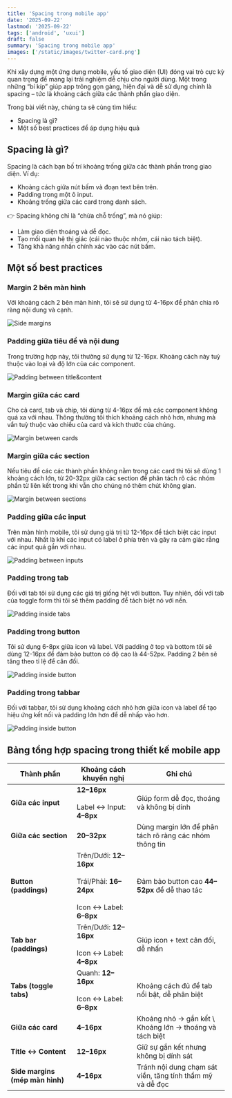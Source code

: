```yaml
---
title: 'Spacing trong mobile app'
date: '2025-09-22'
lastmod: '2025-09-22'
tags: ['android', 'uxui']
draft: false
summary: 'Spacing trong mobile app'
images: ['/static/images/twitter-card.png']
---
```


Khi xây dựng một ứng dụng mobile, yếu tố giao diện (UI) đóng vai trò cực kỳ quan trọng để mang lại trải nghiệm dễ chịu cho người dùng. Một trong những “bí kíp” giúp app trông gọn gàng, hiện đại và dễ sử dụng chính là spacing – tức là khoảng cách giữa các thành phần giao diện.

Trong bài viết này, chúng ta sẽ cùng tìm hiểu:

- Spacing là gì?
- Một số best practices để áp dụng hiệu quả

## Spacing là gì?

Spacing là cách bạn bố trí khoảng trống giữa các thành phần trong giao diện.
Ví dụ:

- Khoảng cách giữa nút bấm và đoạn text bên trên.
- Padding trong một ô input.
- Khoảng trống giữa các card trong danh sách.

👉 Spacing không chỉ là “chừa chỗ trống”, mà nó giúp:

- Làm giao diện thoáng và dễ đọc.
- Tạo mối quan hệ thị giác (cái nào thuộc nhóm, cái nào tách biệt).
- Tăng khả năng nhấn chính xác vào các nút bấm.

## Một số best practices

### Margin 2 bên màn hình

Với khoảng cách 2 bên màn hình, tôi sẽ sử dụng từ 4-16px để phân chia rõ ràng nội dung và cạnh.

![Side margins](/static/images/blog/uxui-spacing-mobile/ui-spacing-side-margin.jpg)

### Padding giữa tiêu đề và nội dung

Trong trường hợp này, tôi thường sử dụng từ 12-16px. Khoảng cách này tuỳ thuộc vào loại và độ lớn của các component.

![Padding between title&content](/static/images/blog/uxui-spacing-mobile/ui-spacing-margin-between-title-content.jpg)

### Margin giữa các card

Cho cả card, tab và chip, tôi dùng từ 4-16px để mà các component không quá xa với nhau. Thông thường tôi thích khoảng cách nhỏ hơn, nhưng mà vần tuỳ thuộc vào chiều của card và kích thước của chúng.

![Margin between cards](/static/images/blog/uxui-spacing-mobile/ui-spacing-margin-between-card.jpg)

### Margin giữa các section

Nếu tiêu đề các các thành phần không nằm trong các card thì tôi sẽ dùng 1 khoảng cách lớn, từ 20-32px giữa các section để phân tách rõ các nhóm phần từ liên kết trong khi vẫn cho chúng nó thêm chút không gian.

![Margin between sections](/static/images/blog/uxui-spacing-mobile/ui-spacing-between-section.jpg)

### Padding giữa các input

Trên màn hình mobile, tôi sử dụng giá trị từ 12-16px để tách biệt các input với nhau. Nhất là khi các input có label ở phía trên và gây ra cảm giác rằng các input quá gần với nhau. 

![Padding between inputs](/static/images/blog/uxui-spacing-mobile/ui-spacing-between-input.jpg)

### Padding trong tab

Đối với tab tôi sử dụng các giá trị giống hệt với button. Tuy nhiên, đối với tab của toggle form thì tôi sẽ thêm padding để tách biệt nó với nền.

![Padding inside tabs](/static/images/blog/uxui-spacing-mobile/ui-spacing-inside-tab.jpg)

### Padding trong button

Tôi sử dụng 6-8px giữa icon và label. Với padding ở top và bottom tôi sẽ dùng 12-16px để đảm bảo button có độ cao là 44-52px. Padding 2 bên sẽ tăng theo tỉ lệ để cân đối.

![Padding inside button](/static/images/blog/uxui-spacing-mobile/ui-spacing-inside-button.jpg)

### Padding trong tabbar

Đối với tabbar, tôi sử dụng khoảng cách nhỏ hơn giữa icon và label để tạo hiệu ứng kết nối và padding lớn hơn để dễ nhấp vào hơn. 

![Padding inside button](/static/images/blog/uxui-spacing-mobile/ui-spacing-inside-tab-bar.jpg)

## Bảng tổng hợp spacing trong thiết kế mobile app

| Thành phần                       | Khoảng cách khuyến nghị                                | Ghi chú                                                                 |
|----------------------------------|-------------------------------------------------------|------------------------------------------------------------------------|
| **Giữa các input**               | **12–16px** <br></br> Label ↔ Input: **4–8px**                       | Giúp form dễ đọc, thoáng và không bị dính                              |
| **Giữa các section**             | **20–32px**                                               | Dùng margin lớn để phân tách rõ ràng các nhóm thông tin                |
| **Button (paddings)**            | Trên/Dưới: **12–16px** <br></br> Trái/Phải: **16–24px** <br></br> Icon ↔ Label: **6–8px** | Đảm bảo button cao **44–52px** để dễ thao tác                          |
| **Tab bar (paddings)**           | Trên/Dưới: **12–16px** <br></br> Icon ↔ Label: **4–8px**             | Giúp icon + text cân đối, dễ nhấn                                       |
| **Tabs (toggle tabs)**           | Quanh: **12–16px** <br></br> Icon ↔ Label: **6–8px**                 | Khoảng cách đủ để tab nổi bật, dễ phân biệt                            |
| **Giữa các card**                | **4–16px**                                                | Khoảng nhỏ → gắn kết \\ Khoảng lớn → thoáng và tách biệt               |
| **Title ↔ Content**              | **12–16px**                                               | Giữ sự gắn kết nhưng không bị dính sát                                  |
| **Side margins (mép màn hình)**  | **4–16px**                                                | Tránh nội dung chạm sát viền, tăng tính thẩm mỹ và dễ đọc              |

